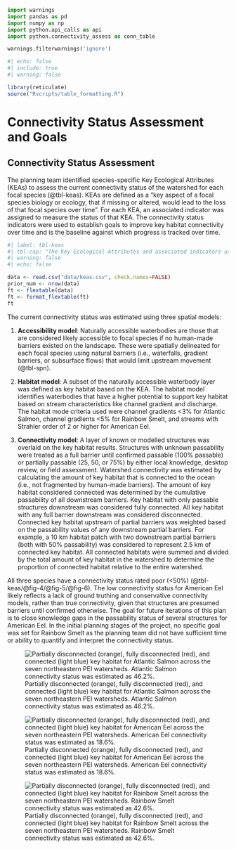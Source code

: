 ```python
import warnings
import pandas as pd
import numpy as np
import python.api_calls as api
import python.connectivity_assess as conn_table

warnings.filterwarnings('ignore')


```

```r
#| echo: false
#| include: true
#| warning: false

library(reticulate)
source("Rscripts/table_formatting.R")

```

# Connectivity Status Assessment and Goals 

## Connectivity Status Assessment {-}

The planning team identified species-specific Key Ecological Attributes (KEAs) to assess the current connectivity status of the watershed for each focal species (@tbl-keas). KEAs are defined as a “key aspect of a focal species biology or ecology, that if missing or altered, would lead to the loss of that focal species over time”. For each KEA, an associated indicator was assigned to measure the status of that KEA. The connectivity status indicators were used to establish goals to improve key habitat connectivity over time and is the baseline against which progress is tracked over time.   

```r
#| label: tbl-keas
#| tbl-cap: "The Key Ecological Attributes and associated indicators used to measure the connectivity status and compare against target goals set for each focal species.  Connectivity statuses were scored as either poor (<50%), fair (51-75%), good (76-90%), or very good (>90%)."
#| warning: false
#| echo: false

data <- read.csv("data/keas.csv", check.names=FALSE)
prior_num <- nrow(data)
ft <- flextable(data)
ft <- format_flextable(ft)
ft
```

The current connectivity status was estimated using three spatial models: 

1. **Accessibility model**: Naturally accessible waterbodies are those that are considered likely accessible to focal species if no human-made barriers existed on the landscape. These were spatially delineated for each focal species using natural barriers (i.e., waterfalls, gradient barriers, or subsurface flows) that would limit upstream movement (@tbl-spn). 

2. **Habitat model**: A subset of the naturally accessible waterbody layer was defined as key habitat based on the KEA. The habitat model identifies waterbodies that have a higher potential to support key habitat based on stream characteristics like channel gradient and discharge. The habitat mode criteria used were channel gradients <3% for Atlantic Salmon, channel gradients <5% for Rainbow Smelt, and streams with Strahler order of 2 or higher for American Eel. 

3. **Connectivity model**: A layer of known or modelled structures was overlaid on the key habitat results. Structures with unknown passability were treated as a full barrier until confirmed passable (100% passable) or partially passable (25, 50, or 75%) by either local knowledge, desktop review, or field assessment. Watershed connectivity was estimated by calculating the amount of key habitat that is connected to the ocean (i.e., not fragmented by human-made barriers). The amount of key habitat considered connected was determined by the cumulative passability of all downstream barriers. Key habitat with only passable structures downstream was considered fully connected. All key habitat with any full barrier downstream was considered disconnected. Connected key habitat upstream of partial barriers was weighted based on the passability values of any downstream partial barriers. For example, a 10 km habitat patch with two downstream partial barriers (both with 50% passability) was considered to represent 2.5 km of connected key habitat. All connected habitats were summed and divided by the total amount of key habitat in the watershed to determine the proportion of connected habitat relative to the entire watershed.  

All three species have a connectivity status rated poor (<50%) (@tbl-keas/@fig-4/@fig-5/@fig-6). The low connectivity status for American Eel likely reflects a lack of ground truthing and conservative connectivity models, rather than true connectivity, given that structures are presumed barriers until confirmed otherwise. The goal for future iterations of this plan is to close knowledge gaps in the passability status of several structures for American Eel. In the initial planning stages of the project, no specific goal was set for Rainbow Smelt as the planning team did not have sufficient time or ability to quantify and interpret the connectivity status.  

 ![Partially disconnected (orange), fully disconnected (red), and connected (light blue) key habitat for Atlantic Salmon across the seven northeastern PEI watersheds. Atlantic Salmon connectivity status was estimated as 46.2%.](images/figure-4.png){#fig-4}

![Partially disconnected (orange), fully disconnected (red), and connected (light blue) key habitat for American Eel across the seven northeastern PEI watersheds. American Eel connectivity status was estimated as 18.6%.](images/figure-5.png){#fig-5}

![Partially disconnected (orange), fully disconnected (red), and connected (light blue) key habitat for Rainbow Smelt across the seven northeastern PEI watersheds. Rainbow Smelt connectivity status was estimated as 42.6%.](images/figure-6.png){#fig-6}